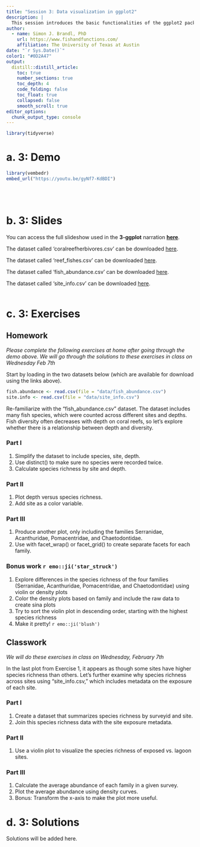```yaml
---
title: "Session 3: Data visualization in ggplot2"
description: |
  This session introduces the basic functionalities of the ggplot2 package, allowing you to create beautiful graphs using R. 
author:
  - name: Simon J. Brandl, PhD
    url: https://www.fishandfunctions.com/
    affiliation: The University of Texas at Austin
date: "`r Sys.Date()`"
color1: "#0D2A47"
output:
  distill::distill_article:
    toc: true
    number_sections: true
    toc_depth: 4
    code_folding: false
    toc_float: true
    collapsed: false
    smooth_scroll: true
editor_options: 
  chunk_output_type: console
---
```


```r
library(tidyverse)
```
# a. 3: Demo

```r
library(vembedr)
embed_url("https://youtu.be/gyNf7-KdBDI")
```
<br>
<br>

# b. 3: Slides

You can access the full slideshow used in the **3-ggplot** narration **[here](https://simonjbrandl.github.io/mce_xaringan_slides/03-ggplot.html)**.

The dataset called 'coralreefherbivores.csv' can be downloaded [here](data/coralreefherbivores.csv).

The dataset called 'reef_fishes.csv' can be downloaded [here](data/reef_fishes.csv).

The dataset called 'fish_abundance.csv' can be downloaded [here](data/fish_abundance.csv).

The dataset called 'site_info.csv' can be downloaded [here](data/site_info.csv).
<br>
<br>


# c. 3: Exercises

## Homework

_Please complete the following exercises at home after going through the demo above. We will go through the solutions to these exercises in class on Wednesday Feb 7th_

Start by loading in the two datasets below (which are available for download using the links above).

```r
fish.abundance <- read.csv(file = "data/fish_abundance.csv")
site.info <- read.csv(file = "data/site_info.csv")
```

Re-familiarize with the "fish_abundance.csv" dataset. The dataset includes many fish species, which were counted across different sites and depths. Fish diversity often decreases with depth on coral reefs, so let's explore whether there is a relationship between depth and diversity.

### Part I

1) Simplify the dataset to include species, site, depth.
2) Use distinct() to make sure no species were recorded twice.
3) Calculate species richness by site and depth.

### Part II

1) Plot depth versus species richness.
2) Add site as a color variable.

### Part III

1) Produce another plot, only including the families Serranidae, Acanthuridae, Pomacentridae, and Chaetodontidae.
2) Use with facet_wrap() or facet_grid() to create separate facets for each family.

### Bonus work `r emo::ji('star_struck')`

1) Explore differences in the species richness of the four families (Serranidae, Acanthuridae, Pomacentridae, and Chaetodontidae) using violin or density plots
2) Color the density plots based on family and include the raw data to create sina plots
3) Try to sort the violin plot in descending order, starting with the highest species richness
4) Make it pretty! `r emo::ji('blush')`

## Classwork

_We will do these exercises in class on Wednesday, February 7th_

In the last plot from Exercise 1, it appears as though some sites have higher species richness than others. Let's further examine why species richness across sites using "site_info.csv," which includes metadata on the exposure of each site. 

### Part I

1) Create a dataset that summarizes species richness by surveyid and site.
2) Join this species richness data with the site exposure metadata.

### Part II

1) Use a violin plot to visualize the species richness of exposed vs. lagoon sites.

### Part III

1) Calculate the average abundance of each family in a given survey.
2) Plot the average abundance using density curves.
3) Bonus: Transform the x-axis to make the plot more useful.

# d. 3: Solutions

Solutions will be added here. 